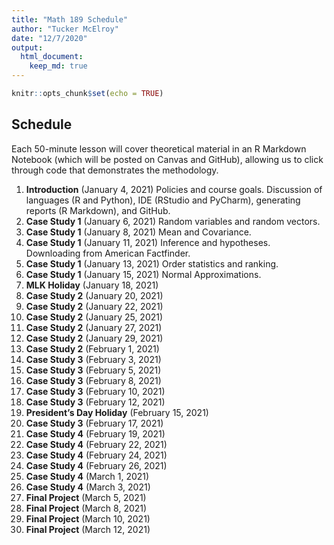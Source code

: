 ```yaml
---
title: "Math 189 Schedule"
author: "Tucker McElroy"
date: "12/7/2020"
output: 
  html_document:
    keep_md: true
---
```


```r
knitr::opts_chunk$set(echo = TRUE)
```

## Schedule
Each 50-minute lesson will cover theoretical material in an R Markdown Notebook (which will be posted on Canvas and GitHub), allowing us to click through code that demonstrates the methodology.

1. **Introduction** (January 4, 2021) Policies and course goals.  Discussion of languages (R and Python), IDE (RStudio and PyCharm), generating reports (R Markdown), and GitHub.
2. **Case Study 1** (January 6, 2021) Random variables and random vectors.
3. **Case Study 1** (January 8, 2021) Mean and Covariance.
4. **Case Study 1** (January 11, 2021) Inference and hypotheses.  Downloading from American Factfinder.
5. **Case Study 1** (January 13, 2021) Order statistics and ranking.    
6. **Case Study 1** (January 15, 2021) 
Normal Approximations.   
7. **MLK Holiday** (January 18, 2021)
8. **Case Study 2** (January 20, 2021)
9. **Case Study 2** (January 22, 2021)
10. **Case Study 2** (January 25, 2021)
11. **Case Study 2** (January 27, 2021)
12. **Case Study 2** (January 29, 2021)
13. **Case Study 2** (February 1, 2021)
14. **Case Study 3** (February 3, 2021)
15. **Case Study 3** (February 5, 2021)
16. **Case Study 3** (February 8, 2021)
17. **Case Study 3** (February 10, 2021)
18. **Case Study 3** (February 12, 2021)
19. **President's Day Holiday** (February 15, 2021)
20. **Case Study 3** (February 17, 2021)
21. **Case Study 4** (February 19, 2021)
22. **Case Study 4** (February 22, 2021)
23. **Case Study 4** (February 24, 2021)
24. **Case Study 4** (February 26, 2021)
25. **Case Study 4** (March 1, 2021)
26. **Case Study 4** (March 3, 2021)
27. **Final Project** (March 5, 2021)
28. **Final Project** (March 8, 2021)
29. **Final Project** (March 10, 2021)
30. **Final Project** (March 12, 2021)
  


  

